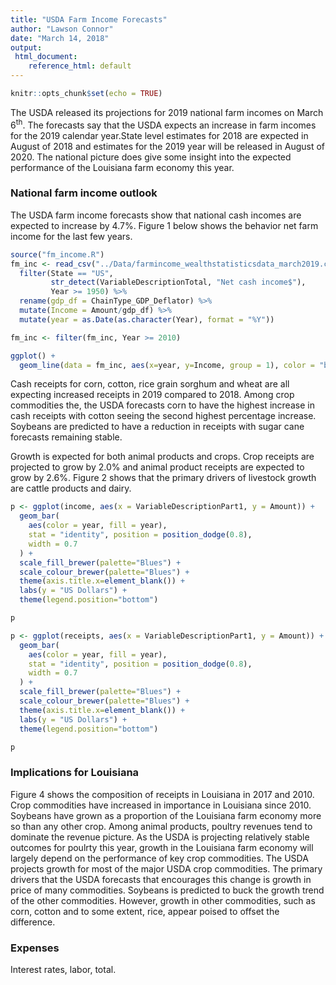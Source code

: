 ```yaml
---
title: "USDA Farm Income Forecasts"
author: "Lawson Connor"
date: "March 14, 2018"
output: 
 html_document:
    reference_html: default
---
```


```r
knitr::opts_chunk$set(echo = TRUE)
```


The USDA released its projections for 2019 national farm incomes on March 6^th^. The forecasts say that the USDA expects an increase in farm incomes for the 2019 calendar year.State level estimates for 2018 are expected in August of 2018 and estimates for the 2019 year will be released in August of 2020. The national picture does give some insight into the expected performance of the Louisiana farm economy this year. 


### National farm income outlook
The USDA farm income forecasts show that national cash incomes are expected to increase by 4.7%. Figure 1 below shows the behavior net farm income for the last few years. 

```r
source("fm_income.R")
fm_inc <- read_csv("../Data/farmincome_wealthstatisticsdata_march2019.csv") %>%
  filter(State == "US", 
         str_detect(VariableDescriptionTotal, "Net cash income$"),
         Year >= 1950) %>%
  rename(gdp_df = ChainType_GDP_Deflator) %>%
  mutate(Income = Amount/gdp_df) %>%
  mutate(year = as.Date(as.character(Year), format = "%Y"))
```

```r
fm_inc <- filter(fm_inc, Year >= 2010)

ggplot() +
  geom_line(data = fm_inc, aes(x=year, y=Income, group = 1), color = "black")
```

Cash receipts for corn, cotton, rice grain sorghum and wheat are all expecting increased receipts in 2019 compared to 2018. Among crop commodities the, the USDA forecasts corn to have the highest increase in cash receipts with cotton seeing the second highest percentage increase. Soybeans are predicted to have a reduction in receipts with sugar cane forecasts remaining stable.

Growth is expected for both animal products and crops. Crop receipts are projected to grow by 2.0% and animal product receipts are expected to grow by 2.6%. Figure 2 shows that the primary drivers of livestock growth are cattle products and dairy.

```r
p <- ggplot(income, aes(x = VariableDescriptionPart1, y = Amount)) +
  geom_bar(
    aes(color = year, fill = year),
    stat = "identity", position = position_dodge(0.8),
    width = 0.7
  ) +
  scale_fill_brewer(palette="Blues") +
  scale_colour_brewer(palette="Blues") +
  theme(axis.title.x=element_blank()) +
  labs(y = "US Dollars") +
  theme(legend.position="bottom")

p
```

```r
p <- ggplot(receipts, aes(x = VariableDescriptionPart1, y = Amount)) +
  geom_bar(
    aes(color = year, fill = year),
    stat = "identity", position = position_dodge(0.8),
    width = 0.7
  ) +
  scale_fill_brewer(palette="Blues") +
  scale_colour_brewer(palette="Blues") +
  theme(axis.title.x=element_blank()) +
  labs(y = "US Dollars") +
  theme(legend.position="bottom")

p 
```

### Implications for Louisiana
Figure 4 shows the composition of receipts in Louisiana in 2017 and 2010. Crop commodities have increased in importance in Louisiana since 2010. Soybeans have grown as a proportion of the Louisiana farm economy more so than any other crop. Among animal products, poultry revenues tend to dominate the revenue picture. As the USDA is projecting relatively stable outcomes for poulrty this year, growth in the Louisiana farm economy will largely depend on the performance of key crop commodities. The USDA projects growth for most of the major USDA crop commodities. The primary drivers that the USDA forecasts that encourages this change is growth in price of many commodities. Soybeans is predicted to buck the growth trend of the other commodities. However, growth in other commodities, such as corn, cotton and to some extent, rice, appear poised to offset the difference. 

### Expenses
Interest rates, labor, total. 